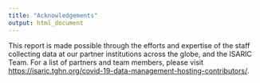 ```yaml
---
title: "Acknowledgements"
output: html_document
---
```



This report is made possible through the efforts and expertise of the staff collecting data at our partner institutions across the globe, and the ISARIC Team. For a list of partners and team members, please visit [https://isaric.tghn.org/covid-19-data-management-hosting-contributors/](https://isaric.tghn.org/covid-19-data-management-hosting-contributors/).








<!-- *	All those who contributed the data, which enabled this report. -->
<!-- *	Kenneth Bailie -->
<!-- * Gail Carson -->
<!-- * Emmanuelle A. Dankwa -->
<!-- * Annemarie Docherty  -->
<!-- * Christl A. Donnelly -->
<!-- * Christophe Fraser -->
<!-- * Matthew Hall -->
<!-- * Hayley Hardwick -->
<!-- *	Ewen Harrison -->
<!-- * Karl Holden -->
<!-- * Peter Horby -->
<!-- * Kalynn Kennon -->
<!-- * James Lee -->
<!-- * Deborah Malden  -->
<!-- * Laura Merson -->
<!-- * Sarah Moore -->
<!-- * Katherine Newell -->
<!-- * Piero Olliaro -->
<!-- * Daniel Plotkin -->
<!-- * Mark Pritchard -->
<!-- *	Clark Russell -->
<!-- * Calum Semple  -->
<!-- *	Louise Sigfrid -->


